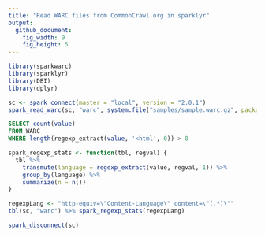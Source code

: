 ```yaml
---
title: "Read WARC files from CommonCrawl.org in sparklyr"
output:
  github_document:
    fig_width: 9
    fig_height: 5
---
```


```r
library(sparkwarc)
library(sparklyr)
library(DBI)
library(dplyr)
```

```r
sc <- spark_connect(master = "local", version = "2.0.1")
spark_read_warc(sc, "warc", system.file("samples/sample.warc.gz", package = "sparkwarc"))
```

```sql
SELECT count(value)
FROM WARC
WHERE length(regexp_extract(value, '<html', 0)) > 0
```

```r
spark_regexp_stats <- function(tbl, regval) {
  tbl %>%
    transmute(language = regexp_extract(value, regval, 1)) %>%
    group_by(language) %>%
    summarize(n = n())
}
```

```r
regexpLang <- "http-equiv=\"Content-Language\" content=\"(.*)\""
tbl(sc, "warc") %>% spark_regexp_stats(regexpLang)
```

```r
spark_disconnect(sc)
```
